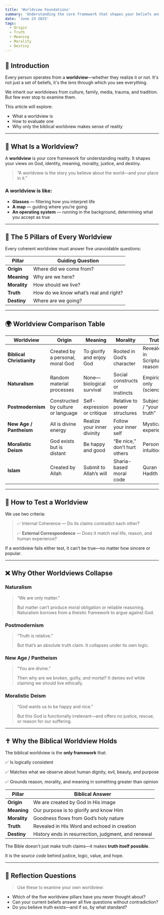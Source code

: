 ```yaml
---
title: 'Worldview Foundations'
summary: 'Understanding the core framework that shapes your beliefs and actions.'
date: 'June 23 2025'
tags:
  - Origin
  - Truth
  - Meaning
  - Morality
  - Destiny
---
```


## 🧭 Introduction

Every person operates from a **worldview**—whether they realize it or not. It's not just a set of beliefs, it's the *lens* through which you see everything.

We inherit our worldviews from culture, family, media, trauma, and tradition. But few ever stop to examine them.

This article will explore:

- What a worldview is
- How to evaluate one
- Why only the biblical worldview makes sense of reality

---

## 🔑 What Is a Worldview?

A **worldview** is your core framework for understanding reality. It shapes your views on God, identity, meaning, morality, justice, and destiny.

> “A worldview is the story you believe about the world—and your place in it.”
> 

### A worldview is like:

- **Glasses** — filtering how you interpret life
- **A map** — guiding where you’re going
- **An operating system** — running in the background, determining what you accept as true

---

## 📐 The 5 Pillars of Every Worldview

Every coherent worldview must answer five unavoidable questions:

| Pillar | Guiding Question |
| --- | --- |
| **Origin** | Where did we come from? |
| **Meaning** | Why are we here? |
| **Morality** | How should we live? |
| **Truth** | How do we know what’s real and right? |
| **Destiny** | Where are we going? |

---

## 🌍 Worldview Comparison Table

| Worldview | Origin | Meaning | Morality | Truth | Destiny |
| --- | --- | --- | --- | --- | --- |
| **Biblical Christianity** | Created by a personal, moral God | To glorify and enjoy God | Rooted in God’s character | Revealed in Scripture + reason | Resurrection & restoration |
| **Naturalism** | Random material processes | None—biological survival | Social constructs or instincts | Empirical only (science) | Annihilation (death is the end) |
| **Postmodernism** | Constructed by culture or language | Self-expression or critique | Relative to power structures | Subjective / “your truth” | Undefined or deconstructed |
| **New Age / Pantheism** | All is divine energy | Realize your inner divinity | Follow your inner self | Mystical experience | Reincarnation or cosmic absorption |
| **Moralistic Deism** | God exists but is distant | Be happy and good | “Be nice,” don’t hurt others | Personal intuition | Vague “heaven” for good people |
| **Islam** | Created by Allah | Submit to Allah’s will | Sharia-based moral code | Quran + Hadith | Paradise or hell |

---

## 🧪 How to Test a Worldview

We use two criteria:

> ✅ Internal Coherence — Do its claims contradict each other?
> 
> 
> ✅ **External Correspondence** — Does it match real life, reason, and human experience?
> 

If a worldview fails either test, it can’t be true—no matter how sincere or popular.

---

## ❌ Why Other Worldviews Collapse

### Naturalism

> “We are only matter.”
> 
> 
> But matter can’t produce moral obligation or reliable reasoning. Naturalism borrows from a theistic framework to argue against God.
> 

### Postmodernism

> “Truth is relative.”
> 
> 
> But that’s an absolute truth claim. It collapses under its own logic.
> 

### New Age / Pantheism

> “You are divine.”
> 
> 
> Then why are we broken, guilty, and mortal? It denies evil while claiming we should live ethically.
> 

### Moralistic Deism

> “God wants us to be happy and nice.”
> 
> 
> But this God is functionally irrelevant—and offers no justice, rescue, or reason for our suffering.
> 

---

## ✝️ Why the Biblical Worldview Holds

The biblical worldview is the **only framework** that:

✅ Is logically consistent

✅ Matches what we observe about human dignity, evil, beauty, and purpose

✅ Grounds reason, morality, and meaning in something greater than opinion

| Pillar | Biblical Answer |
| --- | --- |
| **Origin** | We are created by God in His image |
| **Meaning** | Our purpose is to glorify and know Him |
| **Morality** | Goodness flows from God’s holy nature |
| **Truth** | Revealed in His Word and echoed in creation |
| **Destiny** | History ends in resurrection, judgment, and renewal |

The Bible doesn't just make truth claims—it makes **truth itself possible**.

It is the *source code* behind justice, logic, value, and hope.

---

## 🧠 Reflection Questions

> Use these to examine your own worldview:
> 
- Which of the five worldview pillars have you never thought about?
- Can your current beliefs answer all five questions without contradiction?
- Do you believe truth exists—and if so, by what standard?